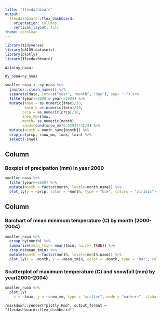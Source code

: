 ```yaml
---
title: "flexdashboard"
output: 
  flexdashboard::flex_dashboard:
    orientation: columns
    vertical_layout: fill
theme: cerulean
---
```


```r
library(tidyverse)
library(p8105.datasets)
library(plotly)
library(flexdashboard)
```

```r
data(ny_noaa)

ny_noaa=ny_noaa
```

```r
smaller_noaa <- ny_noaa %>% 
  janitor::clean_names() %>%
  separate(date, into=c("year", "month", "day"), sep= "-") %>%
  filter(year>=2000 & year<=2004) %>% 
  mutate(tmax = as.numeric(tmax)/10,
         tmin = as.numeric(tmin)/10,
        prcp = as.numeric(prcp)/10,
        snow_mm=snow, 
        month= as.numeric(month),
        snwd=round(snow_mm*0.03937*4)/4) %>% 
  mutate(month = month.name[month]) %>% 
  drop_na(prcp, snow_mm, tmax, tmin) %>% 
  select(-snwd)
```

Column {data-width=650}
-----------------------------------------------------------------------

### Boxplot of precipation (mm) in year 2000

```r
smaller_noaa %>% 
  filter(year==2000) %>%
  mutate(month = factor(month, levels=month.name)) %>%
  plot_ly(y = ~prcp, color = ~month, type = "box", colors = "viridis")
```

Column {data-width=350}
-----------------------------------------------------------------------
### Barchart of mean minimum temperature (C) by month (2000-2004) 

```r
smaller_noaa %>% 
  group_by(month) %>% 
  summarize(mean_tmin= mean(tmin, na.rm= TRUE)) %>% 
  drop_na(mean_tmin) %>% 
  mutate(month = factor(month, levels=month.name)) %>%
  plot_ly(x = ~month, y = ~mean_tmin, color = ~month, type = "bar", colors = "viridis")
```

### Scatterplot of maximum temperature (C) and snowfall (mm) by year(2000-2004)

```r
smaller_noaa %>%
  plot_ly(
    x = ~tmax, y = ~snow_mm, type = "scatter", mode = "markers", alpha = 0.5, color=~year)
```

`rmarkdown::render("plotly.Rmd", output_format = "flexdashboard::flex_dashboard")`